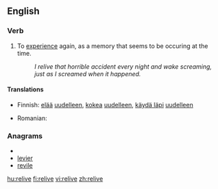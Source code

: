 ==English==

===Verb===
{{en-verb|relives|reliving|relived|relived}}

# To [[experience]] again, as a memory that seems to be occuring at the time.
#:''I relive that horrible accident every night and wake screaming, just as I screamed when it happened.''

====Translations====
{{trans-top|To experience again}}
*Finnish: [[elää]] [[uudelleen]], [[kokea]] [[uudelleen]], [[käydä läpi]] [[uudelleen]]
{{trans-mid}}
* Romanian: {{t|ro|retrăi}}
{{trans-bottom}}

===Anagrams===
* {{alphagram|eeilrv}}
* [[levier#English|levier]]
* [[revile#English|revile]]

[[hu:relive]]
[[fi:relive]]
[[vi:relive]]
[[zh:relive]]